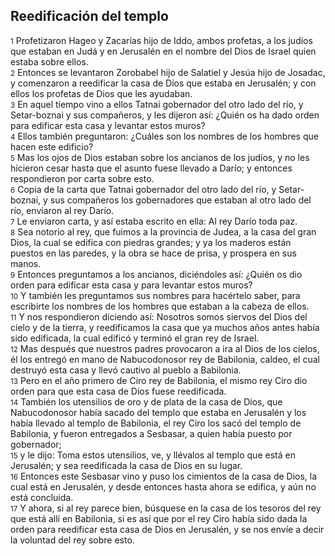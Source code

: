 == Reedificación del templo ==

{{anchor|1}} <small>1</small> Profetizaron Hageo y Zacarías hijo de Iddo, ambos profetas, a los judíos que estaban en Judá y en Jerusalén en el nombre del Dios de Israel quien estaba sobre ellos.<br>
{{anchor|2}} <small>2</small> Entonces se levantaron Zorobabel hijo de Salatiel y Jesúa hijo de Josadac, y comenzaron a reedificar la casa de Dios que estaba en Jerusalén; y con ellos los profetas de Dios que les ayudaban.<br>
{{anchor|3}} <small>3</small> En aquel tiempo vino a ellos Tatnai gobernador del otro lado del río, y Setar-boznai y sus compañeros, y les dijeron así: ¿Quién os ha dado orden para edificar esta casa y levantar estos muros?<br>
{{anchor|4}} <small>4</small> Ellos también preguntaron: ¿Cuáles son los nombres de los hombres que hacen este edificio?<br>
{{anchor|5}} <small>5</small> Mas los ojos de Dios estaban sobre los ancianos de los judíos, y no les hicieron cesar hasta que el asunto fuese llevado a Darío; y entonces respondieron por carta sobre esto.<br>
{{anchor|6}} <small>6</small> Copia de la carta que Tatnai gobernador del otro lado del río, y Setar-boznai, y sus compañeros los gobernadores que estaban al otro lado del río, enviaron al rey Darío.<br>
{{anchor|7}} <small>7</small> Le enviaron carta, y así estaba escrito en ella: Al rey Darío toda paz.<br>
{{anchor|8}} <small>8</small> Sea notorio al rey, que fuimos a la provincia de Judea, a la casa del gran Dios, la cual se edifica con piedras grandes; y ya los maderos están puestos en las paredes, y la obra se hace de prisa, y prospera en sus manos.<br>
{{anchor|9}} <small>9</small> Entonces preguntamos a los ancianos, diciéndoles así: ¿Quién os dio orden para edificar esta casa y para levantar estos muros?<br>
{{anchor|10}} <small>10</small> Y también les preguntamos sus nombres para hacértelo saber, para escribirte los nombres de los hombres que estaban a la cabeza de ellos.<br>
{{anchor|11}} <small>11</small> Y nos respondieron diciendo así: Nosotros somos siervos del Dios del cielo y de la tierra, y reedificamos la casa que ya muchos años antes había sido edificada, la cual edificó y terminó el gran rey de Israel.<br>
{{anchor|12}} <small>12</small> Mas después que nuestros padres provocaron a ira al Dios de los cielos, él los entregó en mano de Nabucodonosor rey de Babilonia, caldeo, el cual destruyó esta casa y llevó cautivo al pueblo a Babilonia.<br>
{{anchor|13}} <small>13</small> Pero en el año primero de Ciro rey de Babilonia, el mismo rey Ciro dio orden para que esta casa de Dios fuese reedificada.<br>
{{anchor|14}} <small>14</small> También los utensilios de oro y de plata de la casa de Dios, que Nabucodonosor había sacado del templo que estaba en Jerusalén y los había llevado al templo de Babilonia, el rey Ciro los sacó del templo de Babilonia, y fueron entregados a Sesbasar, a quien había puesto por gobernador;<br>
{{anchor|15}} <small>15</small> y le dijo: Toma estos utensilios, ve, y llévalos al templo que está en Jerusalén; y sea reedificada la casa de Dios en su lugar.<br>
{{anchor|16}} <small>16</small> Entonces este Sesbasar vino y puso los cimientos de la casa de Dios, la cual está en Jerusalén, y desde entonces hasta ahora se edifica, y aún no está concluida.<br>
{{anchor|17}} <small>17</small> Y ahora, si al rey parece bien, búsquese en la casa de los tesoros del rey que está allí en Babilonia, si es así que por el rey Ciro había sido dada la orden para reedificar esta casa de Dios en Jerusalén, y se nos envíe a decir la voluntad del rey sobre esto.<br>
